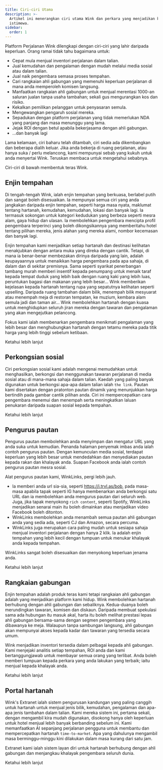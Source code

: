 ```yaml
---
title: Ciri-ciri Utama
description: >-
  Artikel ini menerangkan ciri utama Wink dan perkara yang menjadikan kami
  istimewa.
sidebar:
  order: 1
---
```


Platform Perjalanan Wink dilengkapi dengan ciri-ciri yang lahir daripada keperluan. Orang ramai tidak tahu bagaimana untuk:

* Cepat mula menjual inventori perjalanan dalam talian.
* Jual kemudahan dan pengalaman dengan mudah melalui media sosial atau dalam talian.
* Jual naik pengembara semasa proses tempahan.
* Cari rangkaian ahli gabungan yang memenuhi keperluan perjalanan di mana anda memperoleh komisen langsung.
* Manfaatkan rangkaian ahli gabungan untuk menjual merentasi 1000-an saluran jualan tanpa usaha tambahan; sekali gus mengurangkan kos dan risiko.
* Kekalkan pemilikan pelanggan untuk penyasaran semula.
* Mengewangkan pengaruh sosial mereka.
* Sepadukan dengan platform perjalanan yang tidak memerlukan NDA yang panjang dan masa menunggu yang lama.
* Jejak ROI dengan betul apabila bekerjasama dengan ahli gabungan.
* ...dan banyak lagi

Lama kelamaan, ciri baharu telah ditambah, ciri sedia ada dikembangkan dan beberapa dialih keluar. Jika anda bekerja di ruang perjalanan, atau hanya suka / perlu melancong, kami mempunyai sebab yang kukuh untuk anda menyertai Wink. Teruskan membaca untuk mengetahui sebabnya.

Ciri-ciri di bawah membentuk teras Wink.

## Enjin tempahan

Di tengah-tengah Wink, ialah enjin tempahan yang berkuasa, berlabel putih dan sangat boleh disesuaikan. Ia mempunyai semua ciri yang anda jangkakan daripada enjin tempahan, seperti harga masa nyata, maklumat tentang hartanah, kemudahan, kemudahan, lokasi dan banyak lagi. Ia termasuk sokongan untuk kategori kedudukan yang berbeza seperti mesra alam, gaya hidup dan ulasan. Ia membolehkan pengembara mencipta profil pengembara terperinci yang boleh dikongsikannya yang memberitahu hotel tentang pilihan mereka, jenis alahan yang mereka alami, nombor kecemasan dan banyak lagi.

Enjin tempahan kami menjadikan setiap hartanah dan destinasi kelihatan menakjubkan dengan antara muka yang direka dengan cantik. Tetapi, di mana ia benar-benar membezakan dirinya daripada yang lain, adalah keupayaannya untuk menaikkan harga pengembara pada apa sahaja, di dalam dan di sekitar premisnya. Sama seperti syarikat penerbangan tambang murah memberi insentif kepada penumpang untuk menaik taraf kepada tempat duduk yang lebih baik dengan ruang kaki yang lebih luas, peruntukan bagasi dan makanan yang lebih besar... Wink memberikan kejelasan kepada hartanah tentang rupa yang sepatutnya kelihatan seperti upselling. Daripada ruang tambahan dalam bilik, menempah bilik mesyuarat atau menempah meja di restoran tempatan, ke muzium, kembara alam semula jadi dan taman air... Wink membolehkan hartanah dengan kuasa untuk menghidupkan seluruh jiran mereka dengan tawaran dan pengalaman yang akan mengejutkan pelancong.

Fokus kami ialah membenarkan pengembara menikmati pengalaman yang lebih besar dan menghubungkan hartanah dengan tetamu mereka pada titik harga yang lebih tinggi sebelum ketibaan.

<LinkButton href="/booking-engine/in-a-nutshell">
  Ketahui lebih lanjut
</LinkButton>


## Perkongsian sosial

Ciri perkongsian sosial kami adalah mengenai memudahkan untuk menghasilkan, berkongsi dan menggunakan tawaran perjalanan di media sosial atau di mana-mana sahaja dalam talian. Kaedah yang paling banyak digunakan untuk berkongsi apa-apa dalam talian ialah `the link`. Pautan kami disertakan dengan pratonton pautan dinamik yang menunjukkan harga bertindih pada gambar cantik pilihan anda. Ciri ini mempercepatkan cara pengembara menemui dan menempah serta meningkatkan laluan penukaran daripada suapan sosial kepada tempahan​.

<LinkButton href="/studio/shareable-links">
  Ketahui lebih lanjut
</LinkButton>


## Pengurus pautan

Pengurus pautan membolehkan anda menyimpan dan mengatur URL yang anda suka untuk kemudian. Penanda halaman penyemak imbas anda ialah contoh pengurus pautan. Dengan kemunculan media sosial, terdapat keperluan yang lebih besar untuk mendedahkan dan menyediakan pautan kepada rakan dan khalayak anda. Suapan Facebook anda ialah contoh pengurus pautan mesra sosial.

Alat pengurus pautan kami, WinkLinks, pergi lebih jauh.

* Ia memberi anda url sia-sia, seperti https://i.trvl.as/bob, pada masa-masa apabila tapak seperti IG hanya membenarkan anda berkongsi satu URL dan ia membolehkan anda mengurus pautan dari seluruh web. Juga, jika tapak menyokong `rich content`, seperti Spotify, WinkLinks menjadikan senarai main itu boleh dimainkan atau menjadikan video Facebook boleh ditonton.
* WinkLinks membolehkan anda menambah semua pautan ahli gabungan anda yang sedia ada, seperti CJ dan Amazon, secara percuma.
* WinkLinks juga merupakan cara paling mudah untuk sesiapa sahaja menjual inventori perjalanan dengan hanya 2 klik. Ia adalah enjin tempahan yang lebih kecil dengan tumpuan untuk menukar khalayak anda kepada tempahan.

WinkLinks sangat boleh disesuaikan dan menyokong keperluan jenama anda.

<LinkButton href="/link-manager/wink-links">
  Ketahui lebih lanjut
</LinkButton>


## Rangkaian gabungan

Enjin tempahan adalah produk teras kami tetapi rangkaian ahli gabungan adalah yang menjadikan platform kami hidup. Wink membolehkan hartanah berhubung dengan ahli gabungan dan sebaliknya. Kedua-duanya boleh merundingkan tawaran, komisen dan diskaun. Daripada membuat spekulasi sama ada hubungan itu masuk akal, harta itu boleh melihat prestasi lepas ahli gabungan bersama-sama dengan segmen pengembara yang dibawanya ke meja. Walaupun tanpa sambungan langsung, ahli gabungan akan mempunyai akses kepada kadar dan tawaran yang tersedia secara umum.

Wink menjadikan inventori tersedia dalam pelbagai kepada ahli gabungan. Kami menjejaki analitis setiap tempahan, ROI anda dan kami bertanggungjawab untuk membayar semua orang yang terlibat. Anda boleh memberi tumpuan kepada perkara yang anda lakukan yang terbaik; iaitu menjual kepada khalayak anda.

<LinkButton href="/studio/what-is-studio">
  Ketahui lebih lanjut
</LinkButton>


## Portal hartanah

Wink's Extranet ialah sistem pengurusan kandungan yang paling canggih untuk hartanah untuk menjual jenis bilik, kemudahan, pengalaman dan apa-apa jenis tambahan dalam talian. Kami mereka sistem ini, pertama sekali, dengan mengambil kira mudah digunakan, disokong hanya oleh keperluan untuk hotel menjual lebih banyak berbanding sebelum ini. Kami memanfaatkan AI sepanjang perjalanan pengguna untuk membantu dan mempercepatkan hartanah `time-to-market`. Apa yang dahulunya mengambil masa berminggu-minggu kini dilakukan dalam masa kurang dari satu jam.

Extranet kami ialah sistem layan diri untuk hartanah berhubung dengan ahli gabungan dan menjangkau khalayak pengembara seluruh dunia.

<LinkButton href="/extranet/what-is-extranet">
  Ketahui lebih lanjut
</LinkButton>

